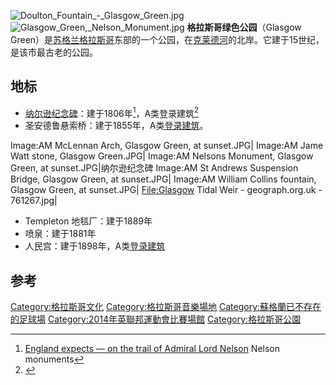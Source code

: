 [[Image:Doulton_Fountain_-_Glasgow_Green.jpg|thumb]]
[[File:Glasgow_Green,_Nelson_Monument.jpg|thumb]] 
'''格拉斯哥绿色公园'''（Glasgow Green）是[[苏格兰|苏格兰]][[格拉斯哥|格拉斯哥]]东部的一个公园，在[[克莱德河|克莱德河]]的北岸。它建于15世纪，是该市最古老的公园。

==地标==
*[[纳尔逊纪念碑_(格拉斯哥)|纳尔逊纪念碑]]：建于1806年<ref>[http://www.culture24.org.uk/history+%26+heritage/war+%26+conflict/pre%2d20th+century+conflict/tra29483 England expects — on the trail of Admiral Lord Nelson] {{Wayback|url=http://www.culture24.org.uk/history+%26+heritage/war+%26+conflict/pre%2d20th+century+conflict/tra29483 |date=20130523001856 }} Nelson monuments</ref>，A类登录建筑<ref>{{cite web|title=Glasgow Green, Nelson Monument - British Listed Buildings|url=http://www.britishlistedbuildings.co.uk/sc-33837-glasgow-green-nelson-monument-including-r|website=www.britishlistedbuildings.co.uk|accessdate=18 December 2016|archive-date=2016-12-20|archive-url=https://web.archive.org/web/20161220152909/http://www.britishlistedbuildings.co.uk/sc-33837-glasgow-green-nelson-monument-including-r|dead-url=no}}</ref>
*圣安德鲁悬索桥：建于1855年，A类[[登录建筑|登录建筑]]。
<gallery>
Image:AM McLennan Arch, Glasgow Green, at sunset.JPG|
Image:AM Jame Watt stone, Glasgow Green.JPG|
Image:AM Nelsons Monument, Glasgow Green, at sunset.JPG|纳尔逊纪念碑
Image:AM St Andrews Suspension Bridge, Glasgow Green, at sunset.JPG|
Image:AM William Collins fountain, Glasgow Green, at sunset.JPG|
File:Glasgow Tidal Weir - geograph.org.uk - 761267.jpg|
</gallery>
*Templeton 地毯厂：建于1889年
*喷泉：建于1881年
*人民宫：建于1898年，A类[[登录建筑|登录建筑]]

==参考==
{{reflist}}
{{coord|55|51|0.95|N|4|14|21.42|W|type:landmark|display=title}}

[[Category:格拉斯哥文化|Category:格拉斯哥文化]]
[[Category:格拉斯哥音樂場地|Category:格拉斯哥音樂場地]]
[[Category:蘇格蘭已不存在的足球場|Category:蘇格蘭已不存在的足球場]]
[[Category:2014年英聯邦運動會比賽場館|Category:2014年英聯邦運動會比賽場館]]
[[Category:格拉斯哥公園|Category:格拉斯哥公園]]
